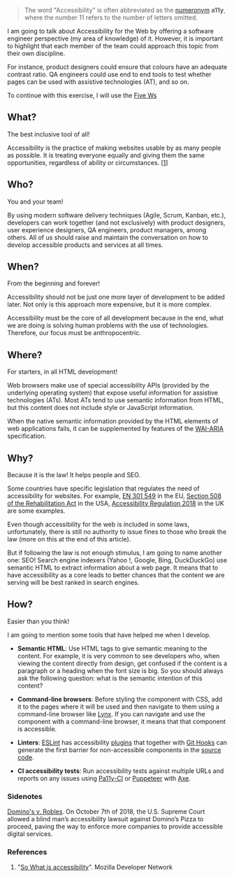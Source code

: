 > The word "Accessibility" is often abbreviated as the [numeronym][numeronym] **a11y**, where the number 11 refers to the number of letters omitted.

I am going to talk about Accessibility for the Web by offering a software engineer perspective (my area of ​​knowledge) of it. However, it is important to highlight that each member of the team could approach this topic from their own discipline.

For instance, product designers could ensure that colours have an adequate contrast ratio. QA engineers could use end to end tools to test whether pages can be used with assistive technologies (AT), and so on.

To continue with this exercise, I will use the [Five Ws][five-w]

## What?

The best inclusive tool of all!

Accessibility is the practice of making websites usable by as many people as possible. It is treating everyone equally and giving them the same opportunities, regardless of ability or circumstances. [[1](#references)]

## Who?

You and your team!

By using modern software delivery techniques (Agile, Scrum, Kanban, etc.), developers can work together (and not exclusively) with product designers, user experience designers, QA engineers, product managers, among others. All of us should raise and maintain the conversation on how to develop accessible products and services at all times.

## When?

From the beginning and forever!

Accessibility should not be just one more layer of development to be added later. Not only is this approach more expensive, but it is more complex.

Accessibility must be the core of all development because in the end, what we are doing is solving human problems with the use of technologies. Therefore, our focus must be anthropocentric.

## Where?

For starters, in all HTML development!

Web browsers make use of special accessibility APIs (provided by the underlying operating system) that expose useful information for assistive technologies (ATs). Most ATs tend to use semantic information from HTML, but this content does not include style or JavaScript information.

When the native semantic information provided by the HTML elements of web applications fails, it can be supplemented by features of the [WAI-ARIA][wai-aria-basics] specification.

## Why?

Because it is the law! It helps people and SEO.

Some countries have specific legislation that regulates the need of accessibility for websites. For example, [EN 301 549][eu-law] in the EU, [Section 508 of the Rehabilitation Act][usa-law] in the USA, [Accessibility Regulation 2018][uk-law] in the UK are some examples.

Even though accessibility for the web is included in some laws, unfortunately, there is still no authority to issue fines to those who break the law (more on this at the end of this article).

But if following the law is not enough stimulus, I am going to name another one: SEO! Search engine indexers (Yahoo !, Google, Bing, DuckDuckGo) use semantic HTML to extract information about a web page. It means that to have accessibility as a core leads to better chances that the content we are serving will be best ranked in search engines.

## How?

Easier than you think!

I am going to mention some tools that have helped me when I develop.

- **Semantic HTML**: Use HTML tags to give semantic meaning to the content. For example, it is very common to see developers who, when viewing the content directly from design, get confused if the content is a paragraph or a heading when the font size is big. So you should always ask the following question: what is the semantic intention of this content?

- **Command-line browsers**: Before styling the component with CSS, add it to the pages where it will be used and then navigate to them using a command-line browser like [Lynx][lynx]. If you can navigate and use the component with a command-line browser, it means that that component is accessible.

- **Linters**: [ESLint][eslint] has accessibility [plugins][eslint-a11y-plugins] that together with [Git Hooks][git-hooks] can generate the first barrier for non-accessible components in the [source code][mhra-a11y-example].

- **CI accessibility tests**: Run accessibility tests against multiple URLs and reports on any issues using [Pa11y-CI][pa11y-ci] or [Puppeteer][puppeteer] with [Axe][axe].

### Sidenotes

[Domino's v. Robles][usa-supreme-court-ruling-about-a11y]. On October 7th of 2018, the U.S. Supreme Court allowed a blind man’s accessibility lawsuit against Domino’s Pizza to proceed, paving the way to enforce more companies to provide accessible digital services.

### References

1. "[So What is accessibility](https://developer.mozilla.org/en-US/docs/Learn/Accessibility/What_is_accessibility#So_what_is_accessibility)". Mozilla Developer Network

[numeronym]: https://en.wikipedia.org/wiki/Numeronym
[five-w]: https://en.wikipedia.org/wiki/Five_Ws
[wai-aria-basics]: https://developer.mozilla.org/en-US/docs/Learn/Accessibility/WAI-ARIA_basics
[eu-law]: https://www.etsi.org/deliver/etsi_en/301500_301599/301549/02.01.02_60/en_301549v020102p.pdf
[usa-law]: https://www.section508.gov/training
[uk-law]: https://www.legislation.gov.uk/uksi/2018/952/introduction/made
[lynx]: https://invisible-island.net/lynx/
[eslint]: https://eslint.org/
[eslint-a11y-plugins]: https://www.npmjs.com/package/eslint-plugin-jsx-a11y
[git-hooks]: https://git-scm.com/book/en/v2/Customizing-Git-Git-Hooks
[mhra-a11y-example]: https://github.com/MHRA/products/blob/master/medicines/web/.pa11yci
[pa11y-ci]: https://github.com/pa11y/pa11y-ci
[puppeteer]: https://github.com/puppeteer/puppeteer
[axe]: https://github.com/dequelabs/axe-core
[usa-supreme-court-ruling-about-a11y]: https://www.supremecourt.gov/DocketPDF/18/18-1539/102950/20190613153319483_DominosPetition.pdf
